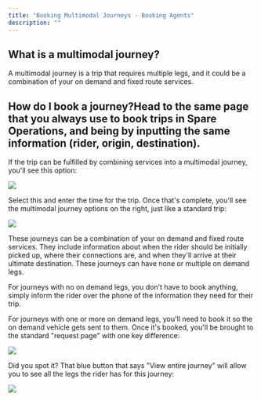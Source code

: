 ```yaml
---
title: "Booking Multimodal Journeys - Booking Agents"
description: ""
---
```


## What is a multimodal journey?

A multimodal journey is a trip that requires multiple legs, and it could be a combination of your on demand and fixed route services. 

## How do I book a journey?Head to the same page that you always use to book trips in Spare Operations, and being by inputting the same information (rider, origin, destination). 

If the trip can be fulfilled by combining services into a multimodal journey, you'll see this option:

![](https://downloads.intercomcdn.com/i/o/wyxobwoi/1251861941/cc5d993de53503bf4e4f41f37efe/Screenshot+2024-11-14+at+7_02_22%E2%80%AFAM.png?expires=1753820100&signature=749e22a8628941dabf8149564571df6cc66ff1f8cc5ab8e8c1f3d3694d0ea9ff&req=dSIiF8F4nIhbWPMW1HO4zbzu9mfa0AWjI5OLrTdN6IaD5mDIP2agSqw16Cp8%0AfC6t%0A)

Select this and enter the time for the trip. Once that's complete, you'll see the multimodal journey options on the right, just like a standard trip:

![](https://downloads.intercomcdn.com/i/o/wyxobwoi/1251863358/96eab7c8e7b485f52da0a1435a4b/Screenshot+2024-11-14+at+7_02_43%E2%80%AFAM.png?expires=1753820100&signature=a08810b72d7a2bbf3e007d538a2e0169d30a1e84c6407a0eee238b7fe453caa2&req=dSIiF8F4noJaUfMW1HO4zd0T8omKz5fLQE0gUqyd05Muh4dsSDARIFZcT%2Bd%2F%0AriLZ%0A)

These journeys can be a combination of your on demand and fixed route services. They include information about when the rider should be initially picked up, where their connections are, and when they'll arrive at their ultimate destination. These journeys can have none or multiple on demand legs. 

For journeys with no on demand legs, you don't have to book anything, simply inform the rider over the phone of the information they need for their trip. 

For journeys with one or more on demand legs, you'll need to book it so the on demand vehicle gets sent to them. Once it's booked, you'll be brought to the standard "request page" with one key difference: 

![](https://downloads.intercomcdn.com/i/o/wyxobwoi/1251866320/e423ccc68918bbb7d1aba322173e/Screenshot+2024-11-14+at+7_02_53%E2%80%AFAM.png?expires=1753820100&signature=7a2778767094ca73d1b229238a17fd8cf743ee1e46aa19728ca9df093ab7eb32&req=dSIiF8F4m4JdWfMW1HO4zWo%2FyGWWaaxQjTFs5lBSyO3fHeVzEaN%2BYXl04nkx%0A9USX%0A)

Did you spot it? That blue button that says "View entire journey" will allow you to see all the legs the rider has for this journey: 

![](https://downloads.intercomcdn.com/i/o/wyxobwoi/1251866920/5c512a5fe5fd5a4cb75271556b3e/Screenshot+2024-11-14+at+7_03_03%E2%80%AFAM.png?expires=1753820100&signature=07179359dc61ec3c237627877cd77c5e4d524996c3d84f7dbebfa2957b0c0ea6&req=dSIiF8F4m4hdWfMW1HO4zXxidYKXuULvY7KMt%2Fw%2BdVRMjBc9nqlcxrd7jfJw%0Ag%2FmS%0A)
